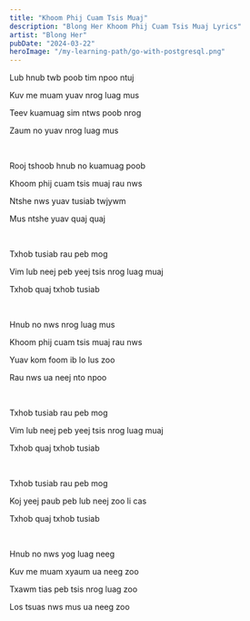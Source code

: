 ```yaml
---
title: "Khoom Phij Cuam Tsis Muaj"
description: "Blong Her Khoom Phij Cuam Tsis Muaj Lyrics"
artist: "Blong Her"
pubDate: "2024-03-22"
heroImage: "/my-learning-path/go-with-postgresql.png"
---
```


Lub hnub twb poob tim npoo ntuj

Kuv me muam yuav nrog luag mus

Teev kuamuag sim ntws poob nrog

Zaum no yuav nrog luag mus

<br />

Rooj tshoob hnub no kuamuag poob

Khoom phij cuam tsis muaj rau nws

Ntshe nws yuav tusiab twjywm

Mus ntshe yuav quaj quaj

<br />

Txhob tusiab rau peb mog

Vim lub neej peb yeej tsis nrog luag muaj

Txhob quaj txhob tusiab

<br />

Hnub no nws nrog luag mus

Khoom phij cuam tsis muaj rau nws

Yuav kom foom ib lo lus zoo

Rau nws ua neej nto npoo

<br />

Txhob tusiab rau peb mog

Vim lub neej peb yeej tsis nrog luag muaj

Txhob quaj txhob tusiab

<br />

Txhob tusiab rau peb mog

Koj yeej paub peb lub neej zoo li cas

Txhob quaj txhob tusiab

<br />

Hnub no nws yog luag neeg

Kuv me muam xyaum ua neeg zoo

Txawm tias peb tsis nrog luag zoo

Los tsuas nws mus ua neeg zoo
